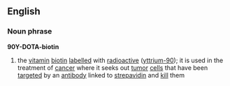 ==English==
===Noun phrase===
'''90Y-DOTA-biotin'''
# the [[vitamin]] [[biotin]] [[labelled]] with [[radioactive]] ([[yttrium|yttrium-90]]); it is used in the treatment of [[cancer]] where it seeks out [[tumor]] [[cell]]s that have been [[target]]ed by an [[antibody]] linked to [[strepavidin]] and [[kill]] them